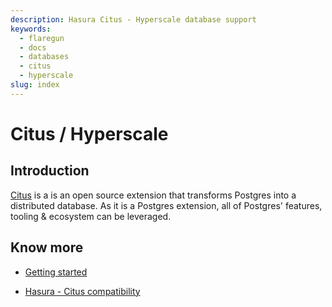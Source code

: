 ```yaml
---
description: Hasura Citus - Hyperscale database support
keywords:
  - flaregun
  - docs
  - databases
  - citus
  - hyperscale
slug: index
---
```


# Citus / Hyperscale

## Introduction

[Citus](https://www.citusdata.com/) is a is an open source extension
that transforms Postgres into a distributed database. As it is a
Postgres extension, all of Postgres' features, tooling & ecosystem can
be leveraged.

<!--

Hence with Hasura, Citus also becomes a great fit for cross database joins.

-->

## Know more

- [Getting started](/graphql/core/databases/citus-hyperscale-postgres/getting-started/index.mdx)

- [Hasura - Citus compatibility](/graphql/core/databases/citus-hyperscale-postgres/hasura-citus-compatibility.mdx)

<!--

  Schema <schema/index>
  Queries <queries/index>
  Mutations <mutations/index>
  Subscriptions <subscriptions/index>
  Supported Postgres types <postgresql-types>

-->
